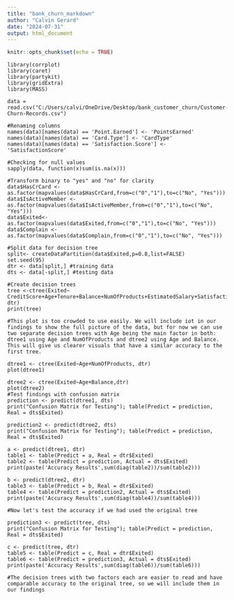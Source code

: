 ---
title: "bank_churn_markdown"
author: "Calvin Gerard"
date: "2024-07-31"
output: html_document
---

```{r setup, include=FALSE}
knitr::opts_chunk$set(echo = TRUE)
```

```library(plyr)
library(corrplot)
library(caret)
library(partykit)
library(gridExtra)
library(MASS)

data = read.csv("C:/Users/calvi/OneDrive/Desktop/bank_customer_churn/Customer-Churn-Records.csv")

#Renaming columns
names(data)[names(data) == 'Point.Earned'] <- 'PointsEarned'
names(data)[names(data) == 'Card.Type'] <- 'CardType'
names(data)[names(data) == 'Satisfaction.Score'] <- 'SatisfactionScore'

#Checking for null values
sapply(data, function(x)sum(is.na(x)))

#Transform binary to "yes" and "no" for clarity
data$HasCrCard <- as.factor(mapvalues(data$HasCrCard,from=c("0","1"),to=c("No", "Yes")))
data$IsActiveMember <- as.factor(mapvalues(data$IsActiveMember,from=c("0","1"),to=c("No", "Yes")))
data$Exited<- as.factor(mapvalues(data$Exited,from=c("0","1"),to=c("No", "Yes")))
data$Complain <- as.factor(mapvalues(data$Complain,from=c("0","1"),to=c("No", "Yes")))

#Split data for decision tree
split<- createDataPartition(data$Exited,p=0.8,list=FALSE)
set.seed(95)
dtr <- data[split,] #training data
dts <- data[-split,] #testing data

#Create decision trees
tree <-ctree(Exited~ CreditScore+Age+Tenure+Balance+NumOfProducts+EstimatedSalary+SatisfactionScore++PointsEarned, dtr)
print(tree) 

#This plot is too crowded to use easily. We will include iot in our findings to show the full picture of the data, but for now we can use two separate decision trees with Age being the main factor in both: dtree1 using Age and NumOfProducts and dtree2 using Age and Balance. This will give us clearer visuals that have a similar accuracy to the first tree.

dtree1 <- ctree(Exited~Age+NumOfProducts, dtr)
plot(dtree1)

dtree2 <- ctree(Exited~Age+Balance,dtr)
plot(dtree2)
#Test findings with confusion matrix
prediction <- predict(dtree1, dts)
print("Confusion Matrix for Testing"); table(Predict = prediction, Real = dts$Exited)

prediction2 <- predict(dtree2, dts)
print("Confusion Matrix for Testing"); table(Predict = prediction, Real = dts$Exited)

a <- predict(dtree1, dtr)
table1 <- table(Predict = a, Real = dtr$Exited)
table2 <- table(Predict = prediction, Actual = dts$Exited)
print(paste('Accuracy Results',sum(diag(table2))/sum(table2)))

b <- predict(dtree2, dtr)
table3 <- table(Predict = b, Real = dtr$Exited)
table4 <- table(Predict = prediction2, Actual = dts$Exited)
print(paste('Accuracy Results',sum(diag(table4))/sum(table4)))

#Now let's test the accuracy if we had used the original tree

prediction3 <- predict(tree, dts)
print("Confusion Matrix for Testing"); table(Predict = prediction, Real = dts$Exited)

c <- predict(tree, dtr)
table5 <- table(Predict = c, Real = dtr$Exited)
table6 <- table(Predict = prediction3, Actual = dts$Exited)
print(paste('Accuracy Results',sum(diag(table6))/sum(table6)))

#The decision trees with two factors each are easier to read and have comparable accuracy to the original tree, so we will include them in our findings
```